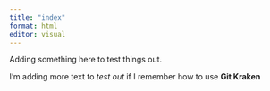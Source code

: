 ```yaml
---
title: "index"
format: html
editor: visual
---
```


Adding something here to test things out.

I'm adding more text to *test out* if I remember how to use **Git Kraken**
